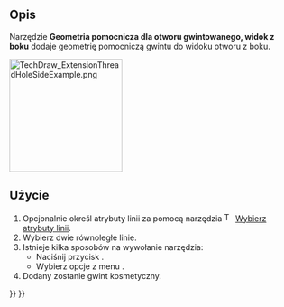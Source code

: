 <languages/>

{{Docnav/pl
|[[TechDraw_ExtensionHoleCircle/pl|Osie otworów w okręgu]]
|[[TechDraw_ExtensionThreadHoleBottom/pl|Geometria pomocnicza dla otworu gwintowanego, widok od dołu]]
|[[TechDraw_Workbench/pl|środowisko pracy Rysunek Techniczny]]
|IconL=TechDraw_ExtensionHoleCircle.svg
|IconR=TechDraw_ExtensionThreadHoleBottom.svg
|IconC=Workbench_TechDraw.svg
}}

{{GuiCommand/pl
|Name=TechDraw ExtensionThreadHoleSide
|Name/pl=Rysunek Techniczny: Rozszerzenie Geometria pomocnicza dla otworu gwintowanego, widok z boku
|MenuLocation=Rysunek Techniczny → Rozszerzenia: Linie środka / Gwinty → Geometria pomocnicza dla otworu gwintowanego, widok z boku
|Workbenches=[[TechDraw_Workbench/pl|Rysunek Techniczny]]
|Shortcut=
|Version=0.20
|SeeAlso=[[TechDraw_ExtensionThreadBoltSide/pl|Geometria pomocnicza dla gwintu śruby, widok z boku]]
}}

<span id="Description"></span>
==Opis==

Narzędzie '''Geometria pomocnicza dla otworu gwintowanego, widok z boku''' dodaje geometrię pomocniczą gwintu do widoku otworu z boku.

[[Image:TechDraw_ExtensionThreadHoleSideExample.png|200px]]
{{Caption|Po prawej stronie otwór z geometrią pomocniczą gwintu}}

<span id="Usage"></span>
==Użycie==

# Opcjonalnie określ atrybuty linii za pomocą narzędzia [[Image:TechDraw_ExtensionSelectLineAttributes.svg|16px]] [[TechDraw_ExtensionSelectLineAttributes/pl|Wybierz atrybuty linii]].
# Wybierz dwie równoległe linie.
# Istnieje kilka sposobów na wywołanie narzędzia:
#* Naciśnij przycisk {{Button|[[Image:TechDraw_ExtensionThreadHoleSide.svg|16px]] '''Geometria pomocnicza dla otworu gwintowanego, widok z boku'''}}.
#* Wybierz opcje z menu {{MenuCommand|Rysunek Techniczny → Rozszerzenia: Linie środka / Gwinty → [[Image:TechDraw_ExtensionThreadHoleSide.svg|16px]] Geometria pomocnicza dla otworu gwintowanego, widok z boku}}.
# Dodany zostanie gwint kosmetyczny.


{{Docnav/pl
|[[TechDraw_ExtensionHoleCircle/pl|Osie otworów w okręgu]]
|[[TechDraw_ExtensionThreadHoleBottom/pl|Geometria pomocnicza dla otworu gwintowanego, widok od dołu]]
|[[TechDraw_Workbench/pl|środowisko pracy Rysunek Techniczny]]
|IconL=TechDraw_ExtensionHoleCircle.svg
|IconR=TechDraw_ExtensionThreadHoleBottom.svg
|IconC=Workbench_TechDraw.svg
}}

{{TechDraw_Tools_navi{{#translation:}}}}
{{Userdocnavi{{#translation:}}}}